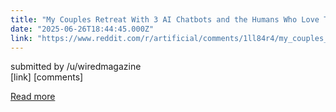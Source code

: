 ```yaml
---
title: "My Couples Retreat With 3 AI Chatbots and the Humans Who Love Them"
date: "2025-06-26T18:44:45.000Z"
link: "https://www.reddit.com/r/artificial/comments/1ll84r4/my_couples_retreat_with_3_ai_chatbots_and_the/"
---
```


submitted by    /u/wiredmagazine  
 [link]   [comments]

[Read more](https://www.reddit.com/r/artificial/comments/1ll84r4/my_couples_retreat_with_3_ai_chatbots_and_the/)

